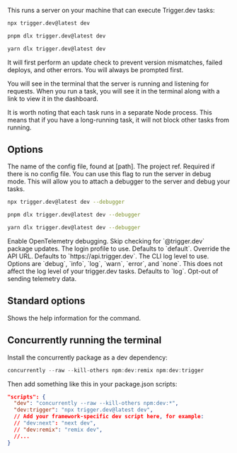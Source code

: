 This runs a server on your machine that can execute Trigger.dev tasks:

<CodeGroup>

```bash npm
npx trigger.dev@latest dev
```

```bash pnpm
pnpm dlx trigger.dev@latest dev
```

```bash yarn
yarn dlx trigger.dev@latest dev
```

</CodeGroup>

It will first perform an update check to prevent version mismatches, failed deploys, and other errors. You will always be prompted first.

You will see in the terminal that the server is running and listening for requests. When you run a task, you will see it in the terminal along with a link to view it in the dashboard.

It is worth noting that each task runs in a separate Node process. This means that if you have a long-running task, it will not block other tasks from running.

## Options

<ParamField body="Config file" type="--config | -c">
  The name of the config file, found at [path].
</ParamField>

<ParamField body="Project ref" type="--project-ref | -p">
  The project ref. Required if there is no config file.
</ParamField>

<ParamField body="Debugger" type="--debugger">
  You can use this flag to run the server in debug mode. This will allow you to attach a debugger to the server and debug your tasks.

<CodeGroup>

```bash npm
npx trigger.dev@latest dev --debugger
```

```bash pnpm
pnpm dlx trigger.dev@latest dev --debugger
```

```bash yarn
yarn dlx trigger.dev@latest dev --debugger
```

</CodeGroup>
</ParamField>

<ParamField body="Debug OpenTelemetry" type="--debug-otel">
  Enable OpenTelemetry debugging.
</ParamField>

<ParamField body="Skip update check" type="--skip-update-check">
  Skip checking for `@trigger.dev` package updates.
</ParamField>

<ParamField body="Login profile" type="--profile">
  The login profile to use. Defaults to `default`.
</ParamField>

<ParamField body="API URL" type="--api-url | -a">
  Override the API URL. Defaults to `https://api.trigger.dev`.
</ParamField>

<ParamField body="Log level" type="--log-level | -l">
  The CLI log level to use. Options are `debug`, `info`, `log`, `warn`, `error`, and `none`. This
  does not affect the log level of your trigger.dev tasks. Defaults to `log`.
</ParamField>

<ParamField body="Skip telemetry" type="--skip-telemetry">
  Opt-out of sending telemetry data.
</ParamField>

## Standard options

<ParamField body="Help" type="--help | -h">
  Shows the help information for the command.
</ParamField>

## Concurrently running the terminal

Install the concurrently package as a dev dependency:

```ts
concurrently --raw --kill-others npm:dev:remix npm:dev:trigger
```

Then add something like this in your package.json scripts:

```json
"scripts": {
  "dev": "concurrently --raw --kill-others npm:dev:*",
  "dev:trigger": "npx trigger.dev@latest dev",
  // Add your framework-specific dev script here, for example:
  // "dev:next": "next dev",
  // "dev:remix": "remix dev",
  //...
}
```
